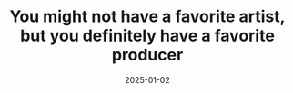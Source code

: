 ---
title: 'You might not have a favorite artist, but you definitely have a favorite producer'
subtitle: ''
date: '2025-01-02'
readingTime: '12 min'
isShowcase: true
---